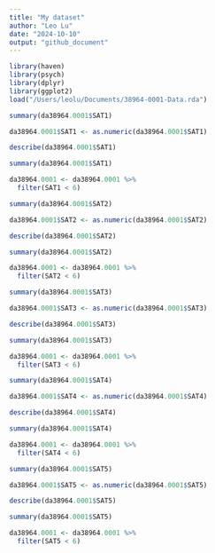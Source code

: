 ```yaml
---
title: "My dataset"
author: "Leo Lu"
date: "2024-10-10"
output: "github_document"
---
```

```r
library(haven)
library(psych)
library(dplyr)
library(ggplot2)
load("/Users/leolu/Documents/38964-0001-Data.rda")

```

```r

summary(da38964.0001$SAT1)

da38964.0001$SAT1 <- as.numeric(da38964.0001$SAT1)

describe(da38964.0001$SAT1)

summary(da38964.0001$SAT1)

da38964.0001 <- da38964.0001 %>%
  filter(SAT1 < 6)

summary(da38964.0001$SAT2)

da38964.0001$SAT2 <- as.numeric(da38964.0001$SAT2)

describe(da38964.0001$SAT2)

summary(da38964.0001$SAT2)

da38964.0001 <- da38964.0001 %>%
  filter(SAT2 < 6)

summary(da38964.0001$SAT3)

da38964.0001$SAT3 <- as.numeric(da38964.0001$SAT3)

describe(da38964.0001$SAT3)

summary(da38964.0001$SAT3)

da38964.0001 <- da38964.0001 %>%
  filter(SAT3 < 6)

summary(da38964.0001$SAT4)

da38964.0001$SAT4 <- as.numeric(da38964.0001$SAT4)

describe(da38964.0001$SAT4)

summary(da38964.0001$SAT4)

da38964.0001 <- da38964.0001 %>%
  filter(SAT4 < 6)

summary(da38964.0001$SAT5)

da38964.0001$SAT5 <- as.numeric(da38964.0001$SAT5)

describe(da38964.0001$SAT5)

summary(da38964.0001$SAT5)

da38964.0001 <- da38964.0001 %>%
  filter(SAT5 < 6)



```

